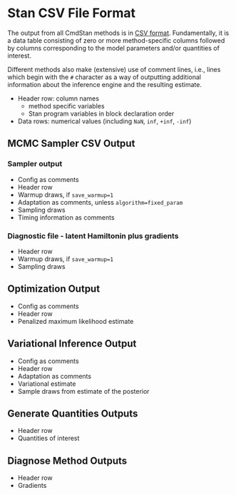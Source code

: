 # Stan CSV File Format {#stan_csv}

The output from all CmdStan methods is in [CSV format](https://en.wikipedia.org/wiki/Comma-separated_values).
Fundamentally, it is a data table consisting of zero or more method-specific columns
followed by columns corresponding to the model parameters and/or quantities of interest.

Different methods also make (extensive) use of comment lines,
i.e., lines which begin with the `#` character as a way of outputting
additional information about the inference engine and the resulting estimate.

- Header row:  column names
  + method specific variables
  + Stan program variables in block declaration order

- Data rows:  numerical values (including `NaN`, `inf`, `+inf`, `-inf`)


## MCMC Sampler CSV Output

### Sampler output

- Config as comments
- Header row
- Warmup draws, if `save_warmup=1`
- Adaptation as comments, unless `algorithm=fixed_param`
- Sampling draws
- Timing information as comments

### Diagnostic file - latent Hamiltonin plus gradients

- Header row
- Warmup draws, if `save_warmup=1`
- Sampling draws

## Optimization Output

- Config as comments
- Header row
- Penalized maximum likelihood estimate

## Variational Inference Output


- Config as comments
- Header row
- Adaptation as comments
- Variational estimate
- Sample draws from estimate of the posterior

## Generate Quantities Outputs

- Header row
- Quantities of interest

## Diagnose Method Outputs

- Header row
- Gradients
